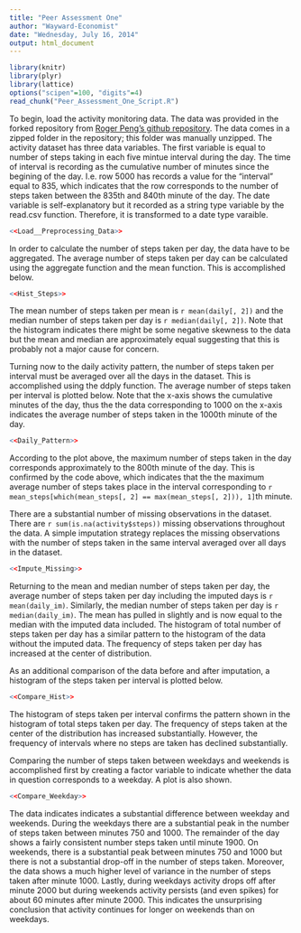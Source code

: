 ```yaml
---
title: "Peer Assessment One"
author: "Wayward-Economist"
date: "Wednesday, July 16, 2014"
output: html_document
---
```


<!---
The following code chunk loads the required libraries and loads the R script "Peer_Assessment_One_Script.R" into a code chunk format for this R markdown file. Note that the options that are employed in order to supress the warnings that would otherwise be printed to the output document.
-->

```r
library(knitr)
library(plyr)
library(lattice)
options("scipen"=100, "digits"=4)
read_chunk("Peer_Assessment_One_Script.R")
```

To begin, load the activity monitoring data. The data was provided in the forked repository from [Roger Peng's github repository](https://github.com/rdpeng/RepData_PeerAssessment1). The data comes in a zipped folder in the repository; this folder was manually unzipped. The activity dataset has three data variables. The first variable is equal to number of steps taking in each five mintue interval during the day. The time of interval is recording as the cumulative number of minutes since the begining of the day. I.e. row 5000 has records a value for the "interval" equal to 835, which indicates that the row corresponds to the number of steps taken between the 835th and 840th minute of the day. The date variable is self-explanatory but it recorded as a string type variable by the read.csv function. Therefore, it is transformed to a date type varaible.

```r
<<Load__Preprocessing_Data>>
```

In order to calculate the number of steps taken per day, the data have to be aggregated. The average number of steps taken per day can be calculated using the aggregate function and the mean function. This is accomplished below.

```r
<<Hist_Steps>>
```

The mean number of steps taken per mean is `r mean(daily[, 2])` and the median number of steps taken per day is `r median(daily[, 2])`. Note that the histogram indicates there might be some negative skewness to the data but the mean and median are approximately equal suggesting that this is probably not a major cause for concern.

Turning now to the daily activity pattern, the number of steps taken per interval must be averaged over all the days in the dataset. This is accomplished using the ddply function. The average number of steps taken per interval is plotted below. Note that the x-axis shows the cumulative minutes of the day, thus the the data corresponding to 1000 on the x-axis indicates the average number of steps taken in the 1000th minute of the day.

```r
<<Daily_Pattern>>
```

According to the plot above, the maximum number of steps taken in the day corresponds approximately to the 800th minute of the day. This is confirmed by the code above, which indicates that the the maximum average number of steps takes place in the interval corresponding to `r mean_steps[which(mean_steps[, 2] == max(mean_steps[, 2])), 1]`th minute.

There are a substantial number of missing observations in the dataset. There are `r sum(is.na(activity$steps))` missing observations throughout the data. A simple imputation strategy replaces the missing observations with the number of steps taken in the same interval averaged over all days in the dataset.  

```r
<<Impute_Missing>>
```

Returning to the mean and median number of steps taken per day, the average number of steps taken per day including the imputed days is `r mean(daily_im)`. Similarly, the median number of steps taken per day is `r median(daily_im)`. The mean has pulled in slightly and is now equal to the median with the imputed data included. The histogram of total number of steps taken per day has a similar pattern to the histogram of the data without the imputed data. The frequency of steps taken per day has increased at the center of distribution. 

As an additional comparison of the data before and after imputation, a histogram of the steps taken per interval is plotted below.

```r
<<Compare_Hist>>
```

The histogram of steps taken per interval confirms the pattern shown in the histogram of total steps taken per day. The frequency of steps taken at the center of the distribution has increased substantially. However, the frequency of intervals where no steps are taken has declined substantially. 

Comparing the number of steps taken between weekdays and weekends is accomplished first by creating a factor variable to indicate whether the data in question corresponds to a weekday. A plot is also shown.

```r
<<Compare_Weekday>>
```

The data indicates indicates a substantial difference between weekday and weekends. During the weekdays there are a substantial peak in the number of steps taken between minutes 750 and 1000. The remainder of the day shows a fairly consistent number steps taken until minute 1900. On weekends, there is a substantial peak between minutes 750 and 1000 but there is not a substantial drop-off in the number of steps taken. Moreover, the data shows a much higher level of variance in the number of steps taken after minute 1000. Lastly, during weekdays activity drops off after minute 2000 but during weekends activity persists (and even spikes) for about 60 minutes after minute 2000. This indicates the unsurprising conclusion that activity continues for longer on weekends than on weekdays.